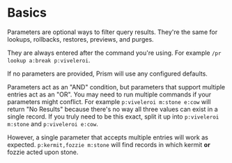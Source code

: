 # Basics

Parameters are optional ways to filter query results. They're the same for lookups, rollbacks, restores, previews, and purges.

They are always entered after the command you're using. For example `/pr lookup a:break p:viveleroi`.

If no parameters are provided, Prism will use any configured defaults.

Parameters act as an "AND" condition, but parameters that support multiple entries act as an "OR". You may need to run multiple commands if your parameters might conflict. For example `p:viveleroi m:stone e:cow` will return "No Results" because there's no way all three values can exist in a single record. If you truly need to be this exact, split it up into `p:viveleroi m:stone` and `p:viveleroi e:cow`.

However, a single parameter that accepts multiple entries will work as expected. `p:kermit,fozzie m:stone` will find records in which kermit **or** fozzie acted upon stone.
